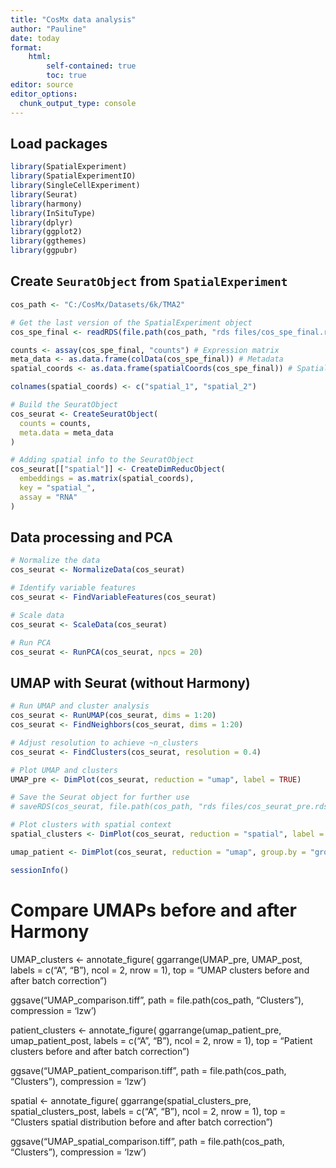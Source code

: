 ```yaml
---
title: "CosMx data analysis"
author: "Pauline"
date: today
format: 
    html:
        self-contained: true
        toc: true
editor: source
editor_options: 
  chunk_output_type: console
---
```


## Load packages

```r

library(SpatialExperiment)
library(SpatialExperimentIO)
library(SingleCellExperiment)
library(Seurat)
library(harmony)
library(InSituType)
library(dplyr)
library(ggplot2)
library(ggthemes)
library(ggpubr)

```

## Create `SeuratObject` from `SpatialExperiment`

```r

cos_path <- "C:/CosMx/Datasets/6k/TMA2"

# Get the last version of the SpatialExperiment object
cos_spe_final <- readRDS(file.path(cos_path, "rds files/cos_spe_final.rds"))

counts <- assay(cos_spe_final, "counts") # Expression matrix
meta_data <- as.data.frame(colData(cos_spe_final)) # Metadata
spatial_coords <- as.data.frame(spatialCoords(cos_spe_final)) # Spatial coordinates

colnames(spatial_coords) <- c("spatial_1", "spatial_2")

# Build the SeuratObject
cos_seurat <- CreateSeuratObject(
  counts = counts,     
  meta.data = meta_data    
)

# Adding spatial info to the SeuratObject
cos_seurat[["spatial"]] <- CreateDimReducObject(
  embeddings = as.matrix(spatial_coords),
  key = "spatial_",
  assay = "RNA"
)

```

## Data processing and PCA

```r

# Normalize the data
cos_seurat <- NormalizeData(cos_seurat)

# Identify variable features
cos_seurat <- FindVariableFeatures(cos_seurat)

# Scale data
cos_seurat <- ScaleData(cos_seurat)

# Run PCA
cos_seurat <- RunPCA(cos_seurat, npcs = 20)

```

## UMAP with Seurat (without Harmony)

```r

# Run UMAP and cluster analysis
cos_seurat <- RunUMAP(cos_seurat, dims = 1:20)
cos_seurat <- FindNeighbors(cos_seurat, dims = 1:20)

# Adjust resolution to achieve ~n_clusters
cos_seurat <- FindClusters(cos_seurat, resolution = 0.4) 

# Plot UMAP and clusters
UMAP_pre <- DimPlot(cos_seurat, reduction = "umap", label = TRUE)

# Save the Seurat object for further use
# saveRDS(cos_seurat, file.path(cos_path, "rds files/cos_seurat_pre.rds"))

# Plot clusters with spatial context
spatial_clusters <- DimPlot(cos_seurat, reduction = "spatial", label = FALSE)

umap_patient <- DimPlot(cos_seurat, reduction = "umap", group.by = "group", label = FALSE)

```

```r
sessionInfo()
```


# Compare UMAPs before and after Harmony
UMAP_clusters <- annotate_figure(
  ggarrange(UMAP_pre, UMAP_post, 
            labels = c("A", "B"), 
            ncol = 2, nrow = 1),
  top = "UMAP clusters before and after batch correction")


ggsave("UMAP_comparison.tiff",
       path = file.path(cos_path, "Clusters"),
       compression = 'lzw')

patient_clusters <- annotate_figure(
  ggarrange(umap_patient_pre, umap_patient_post, 
            labels = c("A", "B"), 
            ncol = 2, nrow = 1),
  top = "Patient clusters before and after batch correction")

ggsave("UMAP_patient_comparison.tiff",
       path = file.path(cos_path, "Clusters"),
       compression = 'lzw')

spatial <- annotate_figure(
  ggarrange(spatial_clusters_pre, spatial_clusters_post, 
            labels = c("A", "B"),
            ncol = 2, nrow = 1),
  top = "Clusters spatial distribution before and after batch correction")

ggsave("UMAP_spatial_comparison.tiff",
       path = file.path(cos_path, "Clusters"),
       compression = 'lzw')